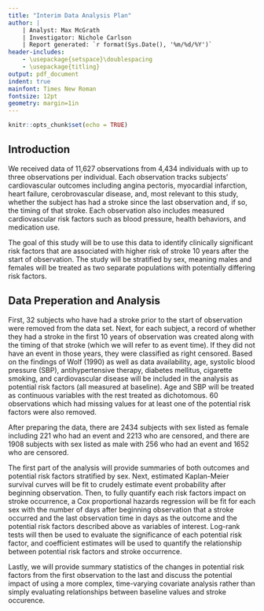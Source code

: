 ```yaml
---
title: "Interim Data Analysis Plan"
author: |
    | Analyst: Max McGrath
    | Investigator: Nichole Carlson
    | Report generated: `r format(Sys.Date(), '%m/%d/%Y')`
header-includes:
    - \usepackage{setspace}\doublespacing
    - \usepackage{titling}
output: pdf_document
indent: true
mainfont: Times New Roman
fontsize: 12pt
geometry: margin=1in
---
```


```r
knitr::opts_chunk$set(echo = TRUE)
```

\newpage

## Introduction

We received data of 11,627 observations from 4,434 individuals with up to 
three observations per individual. Each observation tracks subjects'
cardiovascular outcomes including angina pectoris, myocardial infarction, 
heart failure, cerobrovascular disease, and, most relevant to this study,
whether the subject has had a stroke since the last observation and, if so, the
timing of that stroke. Each observation also includes measured cardiovascular 
risk factors such as blood pressure, health behaviors, and medication use.

The goal of this study will be to use this data to identify clinically 
significant risk factors that are associated with higher risk of stroke 10 years
after the start of observation. The study will be stratified by sex, meaning
males and females will be treated as two separate populations with potentially
differing risk factors.

## Data Preperation and Analysis

First, 32 subjects who have had a stroke prior to the start of observation were 
removed from the data set. Next, for each subject, a record of whether they
had a stroke in the first 10 years of observation was created along with the
timing of that stroke (which we will refer to as event time). If they did not 
have an event in those years, they were classified as right censored. Based on 
the findings of Wolf (1990) as well as data availability, age, systolic
blood pressure (SBP), antihypertensive therapy, diabetes mellitus, cigarette 
smoking,  and cardiovascular disease will be included in the analysis
as potential risk factors (all measured at baseline). Age and SBP will be 
treated as continuous variables with the rest treated as dichotomous. 60 
observations which had missing values for at least one of the potential risk
factors were also removed.

After preparing the data, there are 2434 subjects with sex listed as female
including 221 who had an event and 2213 who are censored, and there are 1908 
subjects with sex listed as male with 256 who had an event and 1652 who are 
censored.

The first part of the analysis will provide summaries of both outcomes and 
potential risk factors stratified by sex. Next, estimated Kaplan-Meier survival
curves will be fit to crudely estimate event probability after beginning 
observation. Then, to fully quantify each risk factors impact on stroke 
occurrence, a Cox proportional hazards
regression will be fit for each sex with the number of days after beginning 
observation that a stroke occurred and the last observation time in days as the 
outcome and the potential risk factors described above as variables of interest.
Log-rank tests will then be used to evaluate the significance of each 
potential risk factor, and coefficient estimates will be used to quantify
the relationship between potential risk factors and stroke occurrence. 

Lastly, we will provide summary statistics of the changes in potential risk 
factors from the first observation to the last and discuss the potential
impact of using a more complex, time-varying covariate analysis rather than
simply evaluating relationships between baseline values and stroke occurence.







